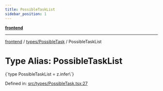 ```yaml
---
title: PossibleTaskList
sidebar_position: 1
---
```



[**frontend**](../../..)

***

[frontend](../../..) / [types/PossibleTask](..) / PossibleTaskList

# Type Alias: PossibleTaskList

<CodeBlock language="ts">
{`type PossibleTaskList = z.infer\<typeof [PossibleTaskListSchema](../variables/PossibleTaskListSchema)\>`}
</CodeBlock>

Defined in: [src/types/PossibleTask.tsx:27](https://github.com/svsticky/CommitteeClash/blob/cf8a63ee123fe6ef8b9cc633622ca8c3bc6fa48a/frontend/src/types/PossibleTask.tsx#L27)
